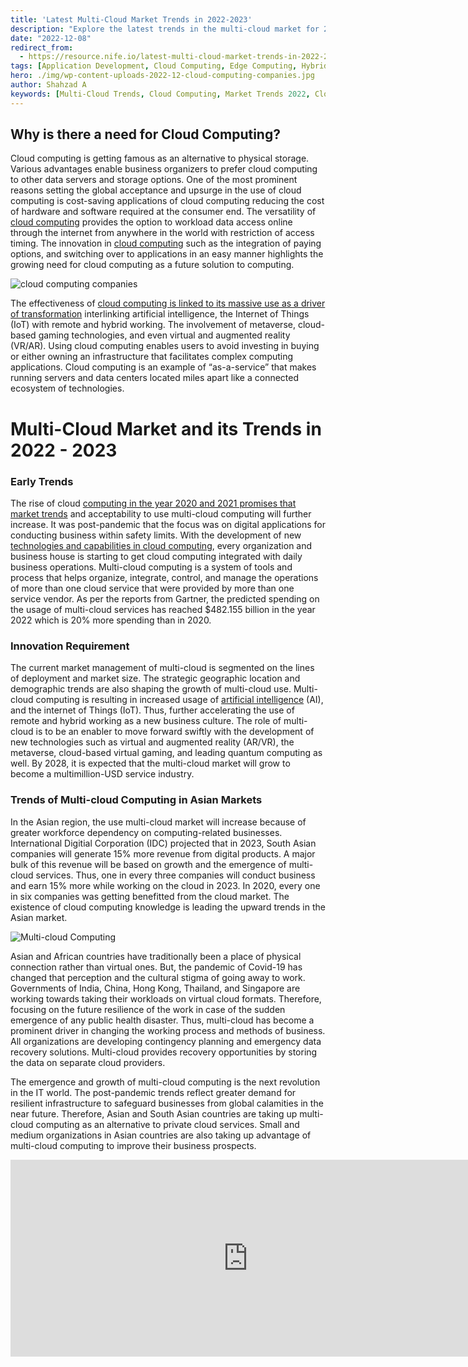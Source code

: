 ```yaml
---
title: 'Latest Multi-Cloud Market Trends in 2022-2023'
description: "Explore the latest trends in the multi-cloud market for 2022-2023. Learn about the rise of multi-cloud computing, its impact on business operations, and the innovations driving its growth. Discover the regional trends, especially in Asia, and how multi-cloud is reshaping the future of cloud computing."
date: "2022-12-08"
redirect_from: 
  - https://resource.nife.io/latest-multi-cloud-market-trends-in-2022-2023/
tags: [Application Development, Cloud Computing, Edge Computing, Hybrid Cloud, Market Trends, Multi-Cloud, Smart Cities]
hero: ./img/wp-content-uploads-2022-12-cloud-computing-companies.jpg
author: Shahzad A
keywords: [Multi-Cloud Trends, Cloud Computing, Market Trends 2022, Cloud Innovation, Asia Cloud Market, IT Infrastructure, Digital Transformation]
---
```


## Why is there a need for Cloud Computing?

Cloud computing is getting famous as an alternative to physical storage. Various advantages enable business organizers to prefer cloud computing to other data servers and storage options. One of the most prominent reasons setting the global acceptance and upsurge in the use of cloud computing is cost-saving applications of cloud computing reducing the cost of hardware and software required at the consumer end. The versatility of [cloud computing](/blog/cloud-deployment-models-cloud-computing-platforms/) provides the option to workload data access online through the internet from anywhere in the world with restriction of access timing. The innovation in [cloud computing](/blog/how-does-cloud-computing-affect-budget-predictability-for-cios/) such as the integration of paying options, and switching over to applications in an easy manner highlights the growing need for cloud computing as a future solution to computing.


![cloud computing companies](https://raw.githubusercontent.com/nifetency/nife-blog-content/main/blog/img/cloud-computing-companies.jpg)
<br/>


 
The effectiveness of [cloud computing is linked to its massive use as a driver of transformation](/blog/transformation-of-edge-cloud-computing-companies/) interlinking artificial intelligence, the Internet of Things (IoT) with remote and hybrid working. The involvement of metaverse, cloud-based gaming technologies, and even virtual and augmented reality (VR/AR). Using cloud computing enables users to avoid investing in buying or either owning an infrastructure that facilitates complex computing applications. Cloud computing is an example of “as-a-service” that makes running servers and data centers located miles apart like a connected ecosystem of technologies.

# Multi-Cloud Market and its Trends in 2022 - 2023

### Early Trends

The rise of cloud [computing in the year 2020 and 2021 promises that market trends](/blog/edge-computing-market-trends-in-asia/) and acceptability to use multi-cloud computing will further increase. It was post-pandemic that the focus was on digital applications for conducting business within safety limits. With the development of new [technologies and capabilities in cloud computing](/blog/5g-technology-cloud-computing-companies/), every organization and business house is starting to get cloud computing integrated with daily business operations. Multi-cloud computing is a system of tools and process that helps organize, integrate, control, and manage the operations of more than one cloud service that were provided by more than one service vendor. As per the reports from Gartner, the predicted spending on the usage of multi-cloud services has reached \$482.155 billion in the year 2022 which is 20% more spending than in 2020.

### Innovation Requirement

The current market management of multi-cloud is segmented on the lines of deployment and market size. The strategic geographic location and demographic trends are also shaping the growth of multi-cloud use. Multi-cloud computing is resulting in increased usage of [artificial intelligence](/blog/implementing-ai-the-unexpected-destination-of-the-ai-journey/) (AI), and the internet of Things (IoT). Thus, further accelerating the use of remote and hybrid working as a new business culture. The role of multi-cloud is to be an enabler to move forward swiftly with the development of new technologies such as virtual and augmented reality (AR/VR), the metaverse, cloud-based virtual gaming, and leading quantum computing as well. By 2028, it is expected that the multi-cloud market will grow to become a multimillion-USD service industry.

### Trends of Multi-cloud Computing in Asian Markets

In the Asian region, the use multi-cloud market will increase because of greater workforce dependency on computing-related businesses. International Digitial Corporation (IDC) projected that in 2023, South Asian companies will generate 15% more revenue from digital products. A major bulk of this revenue will be based on growth and the emergence of multi-cloud services. Thus, one in every three companies will conduct business and earn 15% more while working on the cloud in 2023. In 2020, every one in six companies was getting benefitted from the cloud market. The existence of cloud computing knowledge is leading the upward trends in the Asian market.


![Multi-cloud Computing](https://raw.githubusercontent.com/nifetency/nife-blog-content/main/blog/img/Multi-cloud-Computing-1.png)
<br/>


 
Asian and African countries have traditionally been a place of physical connection rather than virtual ones. But, the pandemic of Covid-19 has changed that perception and the cultural stigma of going away to work. Governments of India, China, Hong Kong, Thailand, and Singapore are working towards taking their workloads on virtual cloud formats. Therefore, focusing on the future resilience of the work in case of the sudden emergence of any public health disaster. Thus, multi-cloud has become a prominent driver in changing the working process and methods of business. All organizations are developing contingency planning and emergency data recovery solutions. Multi-cloud provides recovery opportunities by storing the data on separate cloud providers.

The emergence and growth of multi-cloud computing is the next revolution in the IT world. The post-pandemic trends reflect greater demand for resilient infrastructure to safeguard businesses from global calamities in the near future. Therefore, Asian and South Asian countries are taking up multi-cloud computing as an alternative to private cloud services. Small and medium organizations in Asian countries are also taking up advantage of multi-cloud computing to improve their business prospects.

<iframe width="760" height="315" src="https://www.youtube.com/embed/OeV9xLLTjqE?si=rguX-7YoNHIy_DvQ" title="YouTube video player" frameborder="0" allow="accelerometer; autoplay; clipboard-write; encrypted-media; gyroscope; picture-in-picture; web-share" referrerpolicy="strict-origin-when-cross-origin" allowfullscreen></iframe>


